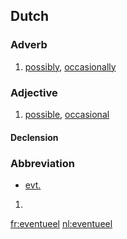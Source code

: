==Dutch==

===Adverb===
{{nl-adv|*}}

# [[possibly]], [[occasionally]]

===Adjective===
{{nl-adj||-}}

# [[possible]], [[occasional]]

====Declension====
{{nl-decl-adj-nc|eventuele}}

===Abbreviation===
* [[evt.]]
{{infl|nl|abbreviation}}

# {{defn|Dutch}}

[[fr:eventueel]]
[[nl:eventueel]]